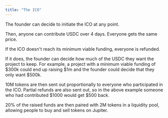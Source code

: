 ```yaml
---
title: "The ICO"
---
```


The founder can decide to initiate the ICO at any point.

Then, anyone can contribute USDC over 4 days. Everyone gets
the same price.

If the ICO doesn't reach its minimum viable funding, everyone
is refunded.

If it does, the founder can decide how much of the USDC they want
the project to keep. For example, a project with a minimum viable
funding of \$300k could end up raising \$1m and the founder could
decide that they only want \$500k.

10M tokens are then sent out proportionally to everyone who
participated in the ICO. Partial refunds are also sent out,
so in the above example someone who had contributed \$1000 would
get \$500 back.

20% of the raised funds are then paired with 2M tokens in a liquidity
pool, allowing people to buy and sell tokens on Jupiter.
